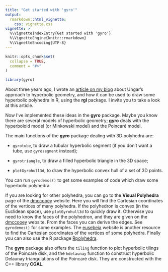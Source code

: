 ```yaml
---
title: "Get started with 'gyro'"
output: 
  rmarkdown::html_vignette:
    css: vignette.css
vignette: >
  %\VignetteIndexEntry{Get started with 'gyro'}
  %\VignetteEngine{knitr::rmarkdown}
  %\VignetteEncoding{UTF-8}
---
```


```r
knitr::opts_chunk$set(
  collapse = TRUE,
  comment = "#>"
)
```

```r
library(gyro)
```


About three years ago, I wrote an 
[article on my blog](https://laustep.github.io/stlahblog/posts/hyperbolicPolyhedra.html) 
about Ungar's approach to hyperbolic geometry, and how it can be used to draw 
some hyperbolic polyhedra in R, using the **rgl** package. I invite you to take 
a look at this article.

Now I've implemented these ideas in the **gyro** package. Maybe you know there 
are several models of hyperbolic geometry; **gyro** deals with the hyperboloid 
model (or Minkowski model) and the Poincaré model. 

The main functions of the **gyro** package dealing with 3D polyhedra are:

- `gyrotube`, to draw a tubular hyperbolic segment (if you don't want a tube, 
use `gyrosegment` instead);

- `gyrotriangle`, to draw a filled hyperbolic triangle in the 3D space;

- `plotGyrohull3d`, to draw the hyperbolic convex hull of a set of 3D points.

You can run `gyrodemos()` to get some examples of code which draw some 
hyperbolic polyhedra.

If you are looking for other polyhedra, you can go to the **Visual Polyhedra** 
page of the [dmccooey](http://dmccooey.com/polyhedra/index.html) website. Here 
you will find the Cartesian coordinates of the vertices of many polyhedra. If 
the polyhedron is convex (in the Euclidean space), use `plotGyrohull3d` to 
quickly draw it. Otherwise you need to know the faces of the polyhedron, and 
they are given on the [dmccooey](http://dmccooey.com/polyhedra/index.html) 
website. From the faces you can derive the edges. See `gyrodemos()` for some 
examples. The [eusebeia](https://eusebeia.dyndns.org/4d/index) website is 
another resource to find the Cartesian coordinates of the vertices of some 
polyhedra. Finally you can also use the R package 
[Rpolyhedra](https://CRAN.R-project.org/package=Rpolyhedra). 

The **gyro** package also offers the `tiling` function to plot hyperbolic 
tilings of the Poincaré disk, and the `hdelaunay` function to construct 
hyperbolic Delaunay triangulations of the Poincaré disk. They are constructed 
with the C++ library **CGAL**.

